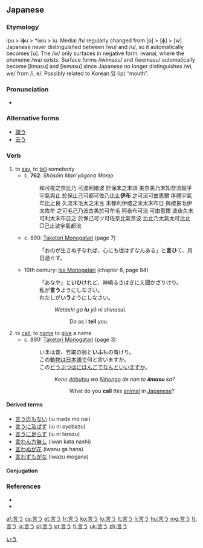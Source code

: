 ==Japanese==
{{kanji readings tab|言|い|sort=いう}}

===Etymology===
ipu > iɸu > *iwu > iu. Medial /h/ regularly changed from [p] > [ɸ] > [w]. Japanese never distinguished between /wu/ and /u/, so it automatically becomes [u]. The /w/ only surfaces in negative form: iwanai, where the phoneme /wa/ exists. Surface forms /iwimasu/ and /iwemasu/ automatically become [iimasu] and [iemasu] since Japanese no longer distinguishes /wi, we/ from /i, e/. Possibly related to Korean [[입]] (ip) “mouth”.

===Pronunciation===
* {{audio|Ja-iu-to say.ogg|Audio}}

===Alternative forms===
* [[謂う]]
* [[云う]]

===Verb===
{{ja-verb|kk|type=1|hira=いう|hhira=いふ|rom=iu}}

# to [[say]], to [[tell]] somebody
#* c. '''762''': ''Shōsōin Man'yōgana Monjo''
#*: 和可夜之奈比乃 可波利爾波 於保末之末須 美奈美乃末知奈流奴乎 宇氣與止 於保止己可都可佐乃比止'''伊布''' 之可流可由恵爾 序禮宇氣牟比止良 久流末毛太之米弖 末都利伊禮之米太末布日 與禮良毛伊太佐牟 之可毛己乃波古美於可牟毛 阿夜布可流 可由恵爾 波夜久末可利太末布日之 於保己可ツ可佐奈比氣奈波 比止乃太氣太可比止 □己止波宇氣都流
#* c. 890: [[w:Taketori Monogatari|Taketori Monogatari]] (page 7)
#*: 「おのが生さぬ子なれば、心にも従はずなんある」と'''言ひ'''て、月日過ぐす。
#* 10th century: [[w:Ise Monogatari|Ise Monogatari]] (chapter 6, page 84)
#*: 「あなや」と'''いひ'''けれど、神鳴るさはぎにえ聞かざりけり。<br>私が'''言う'''ようにしなさい。<br>わたしが'''いう'''ようにしなさい。
#*:: ''Watashi ga '''iu''' yō ni shinasai.''
#*::: Do as I '''tell''' you.
# to [[call]], to [[name]] to [[give]] a name
#* c. 890: [[w:Taketori Monogatari|Taketori Monogatari]] (page 3)
#*: いまは昔、竹取の翁と'''いふ'''もの有けり。<br>この[[動物]]は[[日本語]]で何と言いますか。<br>この[[どうぶつ]]は[[にほんご]]でなんといいますか。
#*:: ''Kono [[dōbutsu]] wa [[Nihongo]] de nan to '''iimasu''' ka?''
#*::: What do you '''call''' this [[animal]] in [[Japanese]]?

====Derived terms====
* [[言う迄もない]] (iu made mo nai)
* [[言うに及ばず]] (iu ni oyobazu)
* [[言うに足らず]] (iu ni tarazu)
* [[言わん方無し]] (iwan kata nashi)
* [[言わぬが花]] (iwanu ga hana)
* [[言わずもがな]] (iwazu mogana)

====Conjugation====
{{ja-go-u|言|い|i}}

===References===

* {{reference-book
  | last = Horiuchi
  | first = Hideaki
  | coauthors = Ken Akiyama
  | title = [[w:Taketori Monogatari|Taketori Monogatari]] , [[w:Ise Monogatari|Ise Monogatari]]
  | publisher = [[w:Iwanami Shoten Publishing|Iwanami Shoten]]
  | date = 1997
  | location = Tōkyō
  | id = ISBN 4-00-240017-4
  }}
* {{R:Nara Ibun 3}}

[[Category:1000 Japanese basic words|いう]]

[[af:言う]]
[[cs:言う]]
[[et:言う]]
[[fr:言う]]
[[ko:言う]]
[[lo:言う]]
[[lt:言う]]
[[li:言う]]
[[hu:言う]]
[[mg:言う]]
[[fj:言う]]
[[ja:言う]]
[[pl:言う]]
[[pt:言う]]
[[fi:言う]]
[[uk:言う]]
[[zh:言う]]